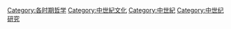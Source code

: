 {{Category:哲学史/header}}
{{Commonscat|Medieval philosophy}}

[[Category:各时期哲学|Category:各时期哲学]]
[[Category:中世紀文化|Category:中世紀文化]]
[[Category:中世紀|Category:中世紀]]
[[Category:中世纪研究|Category:中世纪研究]]